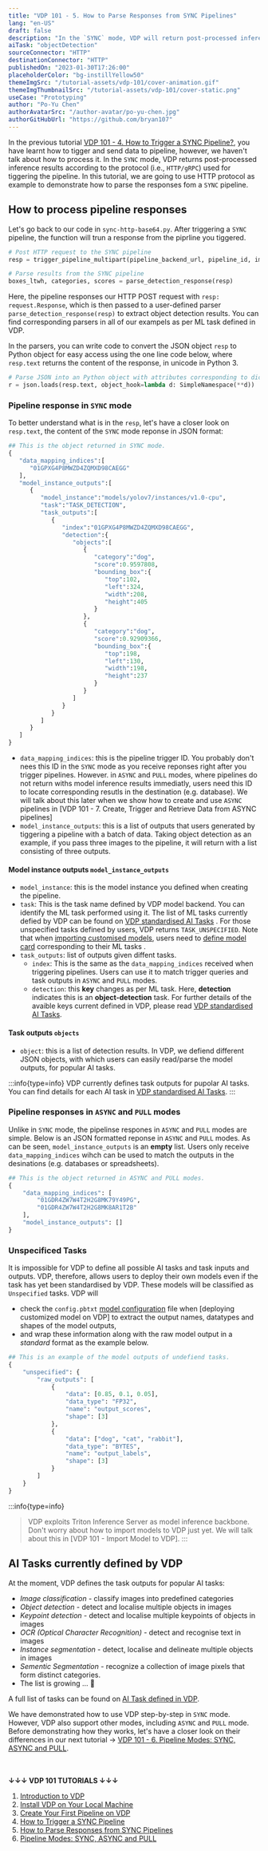 ```yaml
---
title: "VDP 101 - 5. How to Parse Responses from SYNC Pipelines"
lang: "en-US"
draft: false
description: "In the `SYNC` mode, VDP will return post-processed inference results depending on the protocol (i.e., `HTTP/gRPC`) you use for tigger the pipeline. In this tutorial, we are going to use HTTP protocol as example to demonstrate how to understand and parse the responses fom VDP."
aiTask: "objectDetection"
sourceConnector: "HTTP"
destinationConnector: "HTTP"
publishedOn: "2023-01-30T17:26:00"
placeholderColor: "bg-instillYellow50"
themeImgSrc: "/tutorial-assets/vdp-101/cover-animation.gif"
themeImgThumbnailSrc: "/tutorial-assets/vdp-101/cover-static.png"
useCase: "Prototyping"
author: "Po-Yu Chen"
authorAvatarSrc: "/author-avatar/po-yu-chen.jpg"
authorGitHubUrl: "https://github.com/bryan107"
---
```


In the previous tutorial [VDP 101 - 4. How to Trigger a SYNC Pipeline?](/tutorials/vdp-101-4-how-to-trigger-a-sync-pipeline), you have learnt how to tigger and send data to pipeline, however, we haven't talk about how to process it. In the `SYNC` mode, VDP returns post-processed inference results according to the protocol (i.e., `HTTP/gRPC`) used for tiggering the pipeline. In this tutorial, we are going to use HTTP protocol as example to demonstrate how to parse the responses fom a `SYNC` pipeline.

## How to process pipeline responses

Let's go back to our code in `sync-http-base64.py`. After triggering a `SYNC` pipeline, the function will trun a response from the piprline you tiggered. 

```python
# Post HTTP request to the SYNC pipeline
resp = trigger_pipeline_multipart(pipeline_backend_url, pipeline_id, img_folder, img_names)

# Parse results from the SYNC pipeline
boxes_ltwh, categories, scores = parse_detection_response(resp)
```

Here, the pipeline responses our HTTP POST request with `resp: request.Response`, which is then passed to a user-defined parser `parse_detection_response(resp)` to extract object detection results. You can find corresponding parsers in all of our exampels as per ML task defined in VDP.

In the parsers, you can write code to convert the JSON object `resp` to Python object for easy access using the one line code below, where `resp.text` returns the content of the response, in unicode in Python 3.

```python
# Parse JSON into an Python object with attributes corresponding to dict keys.
r = json.loads(resp.text, object_hook=lambda d: SimpleNamespace(**d))
```


### Pipeline response in `SYNC` mode

To better understand what is in the `resp`, let's have a closer look on `resp.text`, the content of the `SYNC` mode reponse in JSON format:

```python
## This is the object returned in SYNC mode.
{
   "data_mapping_indices":[
      "01GPXG4P8MWZD4ZQMXD98CAEGG"
   ],
   "model_instance_outputs":[
      {
         "model_instance":"models/yolov7/instances/v1.0-cpu",
         "task":"TASK_DETECTION",
         "task_outputs":[
            {
               "index":"01GPXG4P8MWZD4ZQMXD98CAEGG",
               "detection":{
                  "objects":[
                     {
                        "category":"dog",
                        "score":0.9597808,
                        "bounding_box":{
                           "top":102,
                           "left":324,
                           "width":208,
                           "height":405
                        }
                     },
                     {
                        "category":"dog",
                        "score":0.92909366,
                        "bounding_box":{
                           "top":198,
                           "left":130,
                           "width":198,
                           "height":237
                        }
                     }
                  ]
               }
            }
         ]
      }
   ]
}
```

- `data_mapping_indices`: this is the pipeline trigger ID. You probably don't nees this ID in the `SYNC` mode as you receive reponses right after you trigger pipelines. However. in `ASYNC` and `PULL` modes, where pipelines do not return withs model inference results immediatly, users need this ID to locate corresponding resutls in the destination (e.g. database). We will talk about this later when we show how to create and use `ASYNC` pipelines in [VDP 101 - 7. Create, Trigger and Retrieve Data from ASYNC pipelines]
- `model_instance_outputs`: this is a list of outputs that users generated by tiggering a pipeline with a batch of data. Taking object detection as an example, if you pass three images to the pipeline, it will return with a list consisting of three outputs.

#### Model instance outputs `model_instance_outputs`

- `model_instance`: this is the model instance you defined when creating the pipeline.
- `task`: This is the task name defined by VDP model backend. You can identify the ML  task performed using it. The list of ML tasks currently defied by VDP can be found on [VDP standardised AI Tasks](/docs/core-concepts/ai-task) . For those unspecified tasks defined by users, VDP returns `TASK_UNSPECIFIED`. Note that when [importing customised models](https://www.instill.tech/docs/import-models/overview), users need to [define model card](/docs/prepare-models/model-card) corresponding to their ML tasks .
- `task_outputs`: list of outputs given diffent tasks.
    - `index`: This is the same as the `data_mapping_indices` received when triggering pipelines. Users can use it to match trigger queries and task outputs in `ASYNC` and `PULL` modes.
    - `detection`: this **key** changes as per ML task. Here, **detection** indicates this is an **object-detection** task. For further details of the avaible keys current defined in VDP, please read [VDP standardised AI Tasks](/docs/core-concepts/ai-task).

#### Task outputs `objects`
- `object`: this is a list of detection results. In VDP, we defiend different JSON objects, with which users can easily read/parse the model outputs, for popular AI tasks. 

:::info{type=info}
VDP currently defines task outputs for pupolar AI tasks. You can find details for each AI task in [VDP standardised AI Tasks](/docs/core-concepts/ai-task).
:::

### Pipeline responses in `ASYNC` and `PULL` modes

Unlike in `SYNC` mode, the pipelinse respones in `ASYNC`  and `PULL` modes are simple. Below is an JSON formatted reponse in `ASYNC`  and `PULL` modes.  As can be seen, `model_instance_outputs` is an **empty** list. Users only receive  `data_mapping_indices` wihch can be used to match the outputs in the desinations (e.g. databases or spreadsheets).

```python
## This is the object returned in ASYNC and PULL modes.
{  
	"data_mapping_indices": [  
		"01GDR4ZW7W4T2H2G8MK79Y49PG",  
		"01GDR4ZW7W4T2H2G8MK8AR1T2B"  
	],  
	"model_instance_outputs": []  
}
```


### Unspecificed Tasks

It is impossible for VDP to define all possible AI tasks and task inputs and outputs. VDP, therefore, allows users to deploy their own models even if the task has yet been standardised by VDP. These models will be classified as `Unspecified` tasks. VDP will
 - check the `config.pbtxt` [model configuration](https://docs.nvidia.com/deeplearning/triton-inference-server/user-guide/docs/user_guide/model_configuration.html) file when [deploying customized model on VDP] to extract the output names, datatypes and shapes of the model outputs,
 - and wrap these information along with the raw model output in a _standard_ format as the example below.

```python
## This is an example of the model outputs of undefiend tasks.
{  
	"unspecified": {  
		"raw_outputs": [  
			{  
				"data": [0.85, 0.1, 0.05],  
				"data_type": "FP32",  
				"name": "output_scores",  
				"shape": [3]  
			},  
			{  
				"data": ["dog", "cat", "rabbit"],  
				"data_type": "BYTES",  
				"name": "output_labels",  
				"shape": [3]  
			}  
		]  
	}  
}
```

:::info{type=info} 
> VDP exploits Triton Inference Server as model inference backbone. Don't worry about how to import models to VDP just yet. We will talk about this in [VDP 101 - Import Model to VDP]. 
:::

## AI Tasks currently defined by VDP

At the moment, VDP defines the task outputs for popular AI tasks:

-   _Image classification_ - classify images into predefined categories
-   _Object detection_ - detect and localise multiple objects in images
-   _Keypoint detection_ - detect and localise multiple keypoints of objects in images
-   _OCR (Optical Character Recognition)_ - detect and recognise text in images
-   _Instance segmentation_ - detect, localise and delineate multiple objects in images
-   *Sementic Segmentation -* recognize a collection of image pixels that form distinct categories.
-   The list is growing ... 🌱

A full list of tasks  can be found on [AI Task defined in VDP](https://www.instill.tech/docs/core-concepts/ai-task).

We have demonstrated how to use VDP step-by-step in `SYNC` mode. However, VDP also support other modes, including `ASYNC` and `PULL` mode. Before demonstrating how they works, let's have a closer look on their differences in our next tutorial → [VDP 101 - 6. Pipeline Modes: SYNC, ASYNC and PULL](/tutorials/vdp-101-6-pipeline-modes).

<br/><br/>
**↓↓↓ VDP 101 TUTORIALS ↓↓↓**
1. [Introduction to VDP](/tutorials/vdp-101-1-introduction)
2. [Install VDP on Your Local Machine](/tutorials/vdp-101-2-installation)
3. [Create Your First Pipeline on VDP](/tutorials/vdp-101-3-create-your-first-pipeline)
4. [How to Trigger a SYNC Pipeline](/tutorials/vdp-101-4-how-to-trigger-a-sync-pipeline)
5. [How to Parse Responses from SYNC Pipelines](/tutorials/vdp-101-5-how-to-parse-vdp-responses)
6. [Pipeline Modes: SYNC, ASYNC and PULL](/tutorials/vdp-101-6-pipeline-modes)